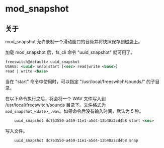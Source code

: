 # mod_snapshot

## 关于

mod_snapshot 允许录制一个滑动窗口的音频并将快照保存到磁盘上。

加载 mod_snapshot 后，fs_cli 命令 "uuid_snapshot" 就可用了。

```xml
freeswitch@default> uuid_snapshot
USAGE: <uuid> snap|start [<sec> read|write <base>]
read | write <base>
```

当在 "start" 命令中使用时，可以指定 "/usr/local/freeswitch/sounds/" 的子目录。

在以下命令执行之后，将会将一个 WAV 文件写入到 /usr/local/freeswitch/sounds 目录下。文件格式为 `mod_snapshot_<date>_.wav`。如果命令后没有输入时间，默认为 5 秒。

```xml
    uuid_snapshot dc763550-a459-11e1-a5d4-13b40a2cd4b8 start <sec>
```

写入文件。

```xml
    uuid_snapshot dc763550-a459-11e1-a5d4-13b40a2cd4b8 snap
```